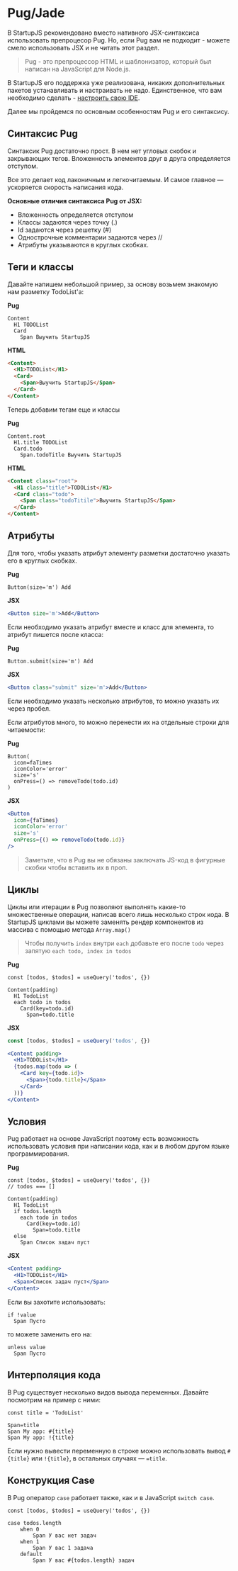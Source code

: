 # Pug/Jade

В StartupJS рекомендовано вместо нативного JSX-синтаксиса использовать препроцесор Pug. Но, если Pug вам не подходит - можете смело использовать JSX и не читать этот раздел.

> Pug - это препроцессор HTML и шаблонизатор, который был написан на JavaScript для Node.js.

В StartupJS его поддержка уже реализована, никаких дополнительных пакетов устанавливать и настраивать не надо. Единственное, что вам необходимо сделать - [настроить свою IDE](https://github.com/startupjs/startupjs#ide-configuration).

Далее мы пройдемся по основным особенностям Pug и его синтаксису.

## Синтаксис Pug

Синтаксик Pug достаточно прост. В нем нет угловых скобок и закрывающих тегов. Вложенность элементов друг в друга определяется отступом.

Все это делает код лаконичным и легкочитаемым. И самое главное — ускоряется скорость написания кода.

**Основные отличия синтаксиса Pug от JSX:**
* Вложенность определяется отступом
* Классы задаются через точку (.)
* Id задаются через решетку (#)
* Однострочные комментарии задаются через //
* Атрибуты указываются в круглых скобках.



## Теги и классы

Давайте напишем небольшой пример, за основу возьмем знакомую нам разметку TodoList'a:

**Pug**
```pug
Content
  H1 TODOList
  Card
    Span Выучить StartupJS
```
**HTML**
```html
<Content>
  <H1>TODOList</H1>
  <Card>
    <Span>Выучить StartupJS</Span>
  </Card>
</Content>
```

Теперь добавим тегам еще и классы

**Pug**
```pug
Content.root
  H1.title TODOList
  Card.todo
    Span.todoTitle Выучить StartupJS
```
**HTML**
```html
<Content class="root">
  <H1 class="title">TODOList</H1>
  <Card class="todo">
    <Span class="todoTitile">Выучить StartupJS</Span>
  </Card>
</Content>
```


## Атрибуты

Для того, чтобы указать атрибут элементу разметки достаточно указать его в круглых скобках.


**Pug**
```pug
Button(size='m') Add
```
**JSX**
```jsx
<Button size='m'>Add</Button>
```

Если необходимо указать атрибут вместе и класс для элемента, то атрибут пишется после класса:

**Pug**
```pug
Button.submit(size='m') Add
```
**JSX**
```jsx
<Button class="submit" size='m'>Add</Button>
```

Если необходимо указать несколько атрибутов, то можно указать их через пробел.

Если атрибутов много, то можно перенести их на отдельные строки для читаемости:

**Pug**
```pug
Button(
  icon=faTimes
  iconColor='error'
  size='s'
  onPress=() => removeTodo(todo.id)
)
```
**JSX**
```jsx
<Button
  icon={faTimes}
  iconColor='error'
  size='s'
  onPress={() => removeTodo(todo.id)}
/>
```

> Заметьте, что в Pug вы не обязаны заключать JS-код в фигурные скобки чтобы вставить их в проп.



## Циклы

Циклы или итерации в Pug позволяют выполнять какие-то множественные операции, написав всего лишь несколько строк кода.
В StartupJS циклами вы можете заменять рендер компонентов из массива с помощью метода `Array.map()`

> Чтобы получить `index` внутри `each` добавьте его после `todo` через запятую
> `each todo, index in todos`

**Pug**
```pug
const [todos, $todos] = useQuery('todos', {})

Content(padding)
  H1 TodoList
  each todo in todos
    Card(key=todo.id)
      Span=todo.title
```
**JSX**
```jsx
const [todos, $todos] = useQuery('todos', {})

<Content padding>
  <H1>TODOList</H1>
  {todos.map(todo => (
    <Card key={todo.id}>
      <Span>{todo.title}</Span>
    </Card>
  ))}
</Content>
```


## Условия

Pug работает на основе JavaScript поэтому есть возможность использовать условия при написании кода, как и в любом другом языке программирования.

**Pug**
```pug
const [todos, $todos] = useQuery('todos', {})
// todos === []

Content(padding)
  H1 TodoList
  if todos.length
    each todo in todos
      Card(key=todo.id)
        Span=todo.title
  else
    Span Список задач пуст
```
**JSX**
```jsx
<Content padding>
  <H1>TODOList</H1>
  <Span>Список задач пуст</Span>
</Content>
```


Если вы захотите использовать:
```pug
if !value
  Span Пусто
```
то можете заменить его на:
```pug
unless value
  Span Пусто
```

## Интерполяция кода

В Pug существует несколько видов вывода переменных. Давайте посмотрим на пример с ними:

```pug
const title = 'TodoList'

Span=title
Span My app: #{title}
Span My app: !{title}
```

Если нужно вывести переменную в строке можно использовать вывод `#{title}` или `!{title}`, в остальных случаях — `=title`.



## Конструкция Case

В Pug оператор `case` работает также, как и в JavaScript `switch case`.

```pug
const [todos, $todos] = useQuery('todos', {})

case todos.length
    when 0
        Span У вас нет задач
    when 1
        Span У вас 1 задача
    default
        Span У вас #{todos.length} задач
```